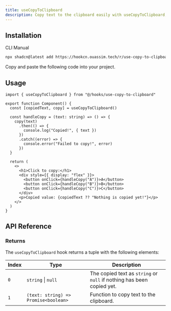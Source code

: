 ```yaml
---
title: useCopyToClipboard
description: Copy text to the clipboard easily with useCopyToClipboard, while keeping track of the most recently copied value.
---
```


## Installation

<Tabs defaultValue="cli">

<TabsList>
  <TabsTrigger value="cli">CLI</TabsTrigger>
  <TabsTrigger value="manual">Manual</TabsTrigger>
</TabsList>

<TabsContent value="cli">

```bash
npx shadcn@latest add https://hookcn.ouassim.tech/r/use-copy-to-clipboard
```

</TabsContent>

<TabsContent value="manual">

<Steps>

<Step>Copy and paste the following code into your project.</Step>

<ComponentSource name="use-copy-to-clipboard" />

</Steps>

</TabsContent>

</Tabs>

## Usage

```tsx {1, 4}
import { useCopyToClipboard } from "@/hooks/use-copy-to-clipboard"

export function Component() {
  const [copiedText, copy] = useCopyToClipboard()

  const handleCopy = (text: string) => () => {
    copy(text)
      .then(() => {
        console.log("Copied!", { text })
      })
      .catch((error) => {
        console.error("Failed to copy!", error)
      })
  }

  return (
    <>
      <h1>Click to copy:</h1>
      <div style={{ display: "flex" }}>
        <button onClick={handleCopy("A")}>A</button>
        <button onClick={handleCopy("B")}>B</button>
        <button onClick={handleCopy("C")}>C</button>
      </div>
      <p>Copied value: {copiedText ?? "Nothing is copied yet!"}</p>
    </>
  )
}
```

## API Reference

### Returns

The `useCopyToClipboard` hook returns a tuple with the following elements:

| Index | Type                                 | Description                                                           |
| ----- | ------------------------------------ | --------------------------------------------------------------------- |
| `0`   | `string` \| `null`                   | The copied text as `string` or `null` if nothing has been copied yet. |
| `1`   | `(text: string) => Promise<boolean>` | Function to copy text to the clipboard.                               |
